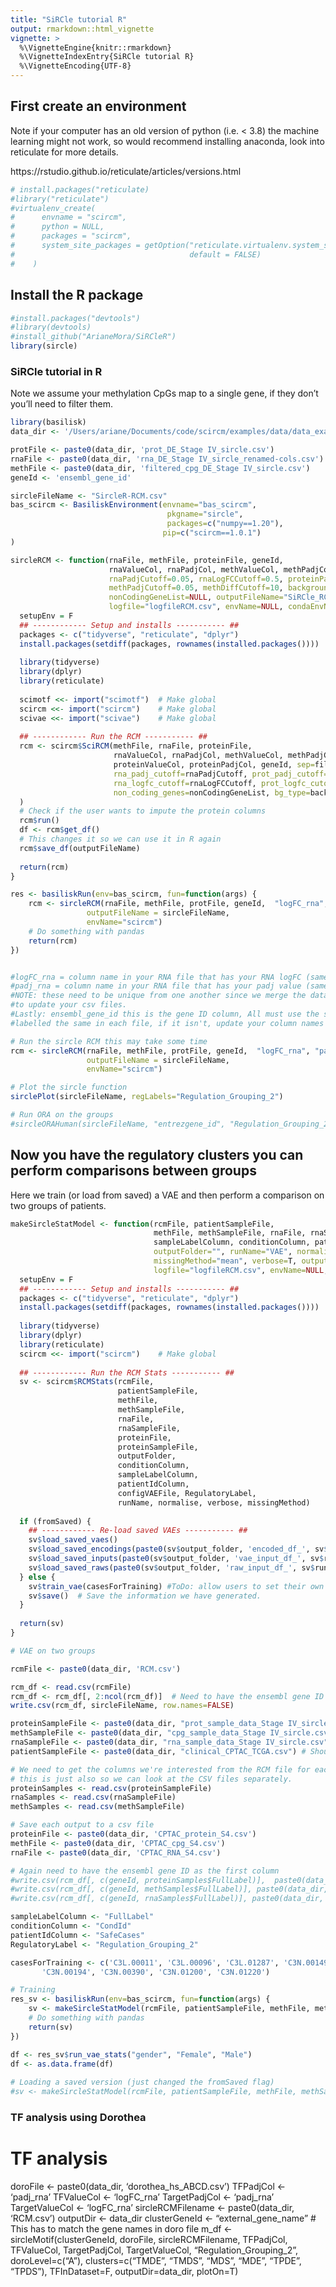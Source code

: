 ```yaml
---
title: "SiRCle tutorial R"
output: rmarkdown::html_vignette
vignette: >
  %\VignetteEngine{knitr::rmarkdown}
  %\VignetteIndexEntry{SiRCle tutorial R}
  %\VignetteEncoding{UTF-8}
---
```


## First create an environment 

Note if your computer has an old version of python (i.e. < 3.8) the machine learning might not work, so would recommend installing anaconda, look into reticulate for more details.

https://rstudio.github.io/reticulate/articles/versions.html
```r
# install.packages("reticulate)
#library("reticulate")
#virtualenv_create(
#      envname = "scircm",
#      python = NULL,
#      packages = "scircm",
#      system_site_packages = getOption("reticulate.virtualenv.system_site_packages",
#                                       default = FALSE)
#    )

```
## Install the R package

```r
#install.packages("devtools")
#library(devtools)
#install_github("ArianeMora/SiRCleR")
library(sircle)
```

### SiRCle tutorial in R

Note we assume your methylation CpGs map to a single gene, if they don't  you'll need to filter them.

```r

library(basilisk)
data_dir <- '/Users/ariane/Documents/code/scircm/examples/data/data_example/'

protFile <- paste0(data_dir, 'prot_DE_Stage IV_sircle.csv')
rnaFile <- paste0(data_dir, 'rna_DE_Stage IV_sircle_renamed-cols.csv')
methFile <- paste0(data_dir, 'filtered_cpg_DE_Stage IV_sircle.csv')
geneId <- 'ensembl_gene_id'

sircleFileName <- "SircleR-RCM.csv"
bas_scircm <- BasiliskEnvironment(envname="bas_scircm",
                                   pkgname="sircle",
                                   packages=c("numpy==1.20"),
                                  pip=c("scircm==1.0.1")
)

sircleRCM <- function(rnaFile, methFile, proteinFile, geneId,
                      rnaValueCol, rnaPadjCol, methValueCol, methPadjCol, proteinValueCol, proteinPadjCol, proteinCols=NULL,
                      rnaPadjCutoff=0.05, rnaLogFCCutoff=0.5, proteinPadjCutoff=0.05, proteinValueCutoff=0.3,
                      methPadjCutoff=0.05, methDiffCutoff=10, backgroundMethod="P|(M&R)", fileSep=",",
                      nonCodingGeneList=NULL, outputFileName="SiRCle_RCM.csv", 
                      logfile="logfileRCM.csv", envName=NULL, condaEnvName=NULL, envPath=NULL) {
  setupEnv = F
  ## ------------ Setup and installs ----------- ##
  packages <- c("tidyverse", "reticulate", "dplyr")
  install.packages(setdiff(packages, rownames(installed.packages())))
  
  library(tidyverse)
  library(dplyr)
  library(reticulate)
  
  scimotf <<- import("scimotf")  # Make global
  scircm <<- import("scircm")    # Make global
  scivae <<- import("scivae")    # Make global
  
  ## ------------ Run the RCM ----------- ##
  rcm <- scircm$SciRCM(methFile, rnaFile, proteinFile,
                       rnaValueCol, rnaPadjCol, methValueCol, methPadjCol,
                       proteinValueCol, proteinPadjCol, geneId, sep=fileSep,
                       rna_padj_cutoff=rnaPadjCutoff, prot_padj_cutoff=proteinPadjCutoff, meth_padj_cutoff=methPadjCutoff,
                       rna_logfc_cutoff=rnaLogFCCutoff, prot_logfc_cutoff=proteinValueCutoff, meth_diff_cutoff=methDiffCutoff,
                       non_coding_genes=nonCodingGeneList, bg_type=backgroundMethod, logfile=logfile
  )
  # Check if the user wants to impute the protein columns
  rcm$run()
  df <- rcm$get_df()
  # This changes it so we can use it in R again
  rcm$save_df(outputFileName)
  
  return(rcm)
}

res <- basiliskRun(env=bas_scircm, fun=function(args) {
    rcm <- sircleRCM(rnaFile, methFile, protFile, geneId,  "logFC_rna", "padj_rna", "CpG_Beta_diff", "padj_meth", "logFC_protein", "padj_protein",
                 outputFileName = sircleFileName, 
                 envName="scircm")
    # Do something with pandas
    return(rcm)
})


#logFC_rna = column name in your RNA file that has your RNA logFC (same for the protein and CpG)
#padj_rna = column name in your RNA file that has your padj value (same for protein and CpG)
#NOTE: these need to be unique from one another since we merge the datasets, if they aren't, you need
#to update your csv files.
#Lastly: ensembl_gene_id this is the gene ID column, All must use the same identifier, and this must be
#labelled the same in each file, if it isn't, update your column names before running.

# Run the sircle RCM this may take some time
rcm <- sircleRCM(rnaFile, methFile, protFile, geneId,  "logFC_rna", "padj_rna", "CpG_Beta_diff", "padj_meth", "logFC_protein", "padj_protein",
                 outputFileName = sircleFileName, 
                 envName="scircm")

# Plot the sircle function
sirclePlot(sircleFileName, regLabels="Regulation_Grouping_2") 

# Run ORA on the groups
#sircleORAHuman(sircleFileName, "entrezgene_id", "Regulation_Grouping_2")


```
## Now you have the regulatory clusters you can perform comparisons between groups

Here we train (or load from saved) a VAE and then perform a comparison on two groups of patients.


```r

makeSircleStatModel <- function(rcmFile, patientSampleFile, 
                                methFile, methSampleFile, rnaFile, rnaSampleFile, proteinFile, proteinSampleFile,
                                sampleLabelColumn, conditionColumn, patientIdColumn, configVAEFile, RegulatoryLabel, fromSaved=F, casesForTraining=NULL,
                                outputFolder="", runName="VAE", normalise="rows",
                                missingMethod="mean", verbose=T, outputFileName="SiRCle_RCM.csv", 
                                logfile="logfileRCM.csv", envName=NULL, condaEnvName=NULL, envPath=NULL) {
  setupEnv = F
  ## ------------ Setup and installs ----------- ##
  packages <- c("tidyverse", "reticulate", "dplyr")
  install.packages(setdiff(packages, rownames(installed.packages())))
  
  library(tidyverse)
  library(dplyr)
  library(reticulate)
  scircm <<- import("scircm")    # Make global
  
  ## ------------ Run the RCM Stats ----------- ##
  sv <- scircm$RCMStats(rcmFile,
                        patientSampleFile, 
                        methFile, 
                        methSampleFile,
                        rnaFile, 
                        rnaSampleFile, 
                        proteinFile, 
                        proteinSampleFile,
                        outputFolder,
                        conditionColumn, 
                        sampleLabelColumn,
                        patientIdColumn, 
                        configVAEFile, RegulatoryLabel,
                        runName, normalise, verbose, missingMethod)
  
  if (fromSaved) {
    ## ------------ Re-load saved VAEs ----------- ##
    sv$load_saved_vaes()
    sv$load_saved_encodings(paste0(sv$output_folder, 'encoded_df_', sv$run_name, '.csv'))
    sv$load_saved_inputs(paste0(sv$output_folder, 'vae_input_df_', sv$run_name, '.csv'))
    sv$load_saved_raws(paste0(sv$output_folder, 'raw_input_df_', sv$run_name, '.csv'))
  } else {
    sv$train_vae(casesForTraining) #ToDo: allow users to set their own config. cases=matching_cases, config=config)
    sv$save()  # Save the information we have generated.
  }
  
  return(sv)
}


```

```r
# VAE on two groups

rcmFile <- paste0(data_dir, 'RCM.csv')

rcm_df <- read.csv(rcmFile)
rcm_df <- rcm_df[, 2:ncol(rcm_df)]  # Need to have the ensembl gene ID as the first column
write.csv(rcm_df, sircleFileName, row.names=FALSE)

proteinSampleFile <- paste0(data_dir, "prot_sample_data_Stage IV_sircle.csv")
methSampleFile <- paste0(data_dir, "cpg_sample_data_Stage IV_sircle.csv")
rnaSampleFile <- paste0(data_dir, "rna_sample_data_Stage IV_sircle.csv")
patientSampleFile <- paste0(data_dir, "clinical_CPTAC_TCGA.csv") # Should include all patients

# We need to get the columns we're interested from the RCM file for each 
# this is just also so we can look at the CSV files separately.
proteinSamples <- read.csv(proteinSampleFile)
rnaSamples <- read.csv(rnaSampleFile)
methSamples <- read.csv(methSampleFile)

# Save each output to a csv file 
proteinFile <- paste0(data_dir, 'CPTAC_protein_S4.csv')
methFile <- paste0(data_dir, 'CPTAC_cpg_S4.csv')
rnaFile <- paste0(data_dir, 'CPTAC_RNA_S4.csv')

# Again need to have the ensembl gene ID as the first column
#write.csv(rcm_df[, c(geneId, proteinSamples$FullLabel)],  paste0(data_dir, 'CPTAC_protein_S4.csv'), row.names=FALSE)
#write.csv(rcm_df[, c(geneId, methSamples$FullLabel)], paste0(data_dir, 'CPTAC_cpg_S4.csv'), row.names=FALSE)
#write.csv(rcm_df[, c(geneId, rnaSamples$FullLabel)], paste0(data_dir, 'CPTAC_RNA_S4.csv'), row.names=FALSE)

sampleLabelColumn <- "FullLabel"
conditionColumn <- "CondId"
patientIdColumn <- "SafeCases"
RegulatoryLabel <- "Regulation_Grouping_2"

casesForTraining <- c('C3L.00011', 'C3L.00096', 'C3L.01287', 'C3N.00149', 'C3N.00150',
       'C3N.00194', 'C3N.00390', 'C3N.01200', 'C3N.01220')

# Training
res_sv <- basiliskRun(env=bas_scircm, fun=function(args) {
    sv <- makeSircleStatModel(rcmFile, patientSampleFile, methFile, methSampleFile, rnaFile, rnaSampleFile, proteinFile, proteinSampleFile, sampleLabelColumn, conditionColumn, patientIdColumn, NULL, RegulatoryLabel, fromSaved=F, casesForTraining=casesForTraining, outputFolder=data_dir, envName="scircm", runName="Rversion")
    # Do something with pandas
    return(sv)
})

df <- res_sv$run_vae_stats("gender", "Female", "Male")
df <- as.data.frame(df)
  
# Loading a saved version (just changed the fromSaved flag)
#sv <- makeSircleStatModel(rcmFile, patientSampleFile, methFile, methSampleFile, rnaFile, rnaSampleFile, proteinFile, proteinSampleFile, sampleLabelColumn, conditionColumn, patientIdColumn, NULL, RegulatoryLabel, fromSaved=T, casesForTraining=casesForTraining, outputFolder=data_dir, envName="scircm", runName="Rversion")
```

### TF analysis using Dorothea


# TF analysis
doroFile <- paste0(data_dir, 'dorothea_hs_ABCD.csv')
TFPadjCol <- 'padj_rna'
TFValueCol <- 'logFC_rna'
TargetPadjCol <- 'padj_rna'
TargetValueCol <- 'logFC_rna'
sircleRCMFilename <- paste0(data_dir, 'RCM.csv')
outputDir <- data_dir
clusterGeneId <- "external_gene_name" # This has to match the gene names in doro file
m_df <- sircleMotif(clusterGeneId, doroFile, sircleRCMFilename, TFPadjCol, TFValueCol, TargetPadjCol, TargetValueCol, "Regulation_Grouping_2",
                     doroLevel=c("A"), clusters=c("TMDE", "TMDS", "MDS", "MDE", "TPDE", "TPDS"), TFInDataset=F, outputDir=data_dir, plotOn=T)




